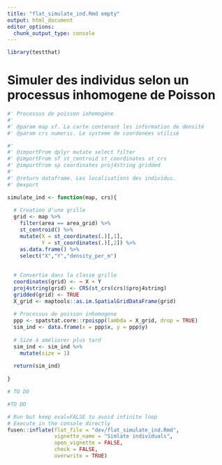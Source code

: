 ```yaml
---
title: "flat_simulate_ind.Rmd empty"
output: html_document
editor_options: 
  chunk_output_type: console
---
```


```r
library(testthat)
```

<!--
 You need to run the 'description' chunk in the '0-dev_history.Rmd' file before continuing your code there.
-->

# Simuler des individus selon un processus inhomogene de Poisson

```r

#' Processus de poisson inhomogène
#'
#' @param map sf. La carte contenant les information de densité
#' @param crs numeric. Le systeme de coordonées utilisé

#'
#' @importFrom dplyr mutate select filter
#' @importFrom sf st_centroid st_coordinates st_crs
#' @importFrom sp coordinates proj4string gridded
#'
#' @return dataframe. Les localisations des individus.
#' @export

simulate_ind <- function(map, crs){
  
  # Creation d'une grille
  grid <- map %>%
    filter(area == area_grid) %>%
    st_centroid() %>%
    mutate(X = st_coordinates(.)[,1],
           Y = st_coordinates(.)[,2]) %>%
    as.data.frame() %>%
    select("X","Y","density_per_m")
  
  
  # Convertie dans la classe grille
  coordinates(grid) <- ~ X + Y
  proj4string(grid) <- CRS(st_crs(crs)$proj4string)
  gridded(grid) <- TRUE
  X_grid <- maptools::as.im.SpatialGridDataFrame(grid)
  
  # Processus de poisson inhomogene
  ppp <- spatstat.core::rpoispp(lambda = X_grid, drop = TRUE)
  sim_ind <- data.frame(x = ppp$x, y = ppp$y)
  
  # Size à améliorer plus tard
  sim_ind <- sim_ind %>%
    mutate(size = 1)
  
  return(sim_ind)
  
}
```

```r
# TO DO
```

```r
#TO DO 
```


```r
# Run but keep eval=FALSE to avoid infinite loop
# Execute in the console directly
fusen::inflate(flat_file = "dev/flat_simulate_ind.Rmd", 
               vignette_name = "Simlate individuals",
               open_vignette = FALSE,
               check = FALSE,
               overwrite = TRUE)
```
